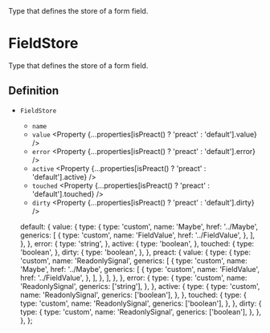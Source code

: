 
<Title>FieldStore</Title>
<Description>Type that defines the store of a form field.</Description>

# FieldStore

Type that defines the store of a form field.

## Definition

- `FieldStore` <Property type="object" />
  - `name` <Property type="string" />
  - `value` <Property {...properties[isPreact() ? 'preact' : 'default'].value} />
  - `error` <Property {...properties[isPreact() ? 'preact' : 'default'].error} />
  - `active` <Property {...properties[isPreact() ? 'preact' : 'default'].active} />
  - `touched` <Property {...properties[isPreact() ? 'preact' : 'default'].touched} />
  - `dirty` <Property {...properties[isPreact() ? 'preact' : 'default'].dirty} />

  default: {
    value: {
      type: {
        type: 'custom',
        name: 'Maybe',
        href: '../Maybe',
        generics: [
          {
            type: 'custom',
            name: 'FieldValue',
            href: '../FieldValue',
          },
        ],
      },
    },
    error: {
      type: 'string',
    },
    active: {
      type: 'boolean',
    },
    touched: {
      type: 'boolean',
    },
    dirty: {
      type: 'boolean',
    },
  },
  preact: {
    value: {
      type: {
        type: 'custom',
        name: 'ReadonlySignal',
        generics: [
          {
            type: 'custom',
            name: 'Maybe',
            href: '../Maybe',
            generics: [
              {
                type: 'custom',
                name: 'FieldValue',
                href: '../FieldValue',
              },
            ],
          },
        ],
      },
    },
    error: {
      type: {
        type: 'custom',
        name: 'ReadonlySignal',
        generics: ['string'],
      },
    },
    active: {
      type: {
        type: 'custom',
        name: 'ReadonlySignal',
        generics: ['boolean'],
      },
    },
    touched: {
      type: {
        type: 'custom',
        name: 'ReadonlySignal',
        generics: ['boolean'],
      },
    },
    dirty: {
      type: {
        type: 'custom',
        name: 'ReadonlySignal',
        generics: ['boolean'],
      },
    },
  },
};
